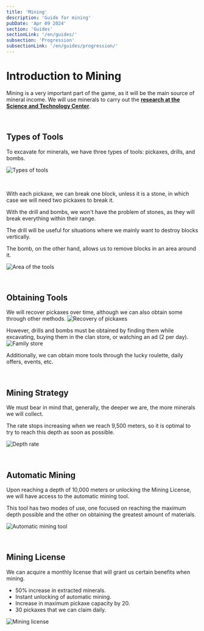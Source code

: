 ```yaml
---
title: 'Mining'
description: 'Guide for mining'
pubDate: 'Apr 09 2024'
section: 'Guides'
sectionLink: '/en/guides/'
subsection: 'Progression'
subsectionLink: '/en/guides/progression/'
---
```



# Introduction to Mining
Mining is a very important part of the game, as it will be the main source of mineral income.
We will use minerals to carry out the __[research at the Science and Technology Center](https://lom-academy.com/guides/progression/tech)__.

<br/>

## Types of Tools
To excavate for minerals, we have three types of tools: pickaxes, drills, and bombs.

![Types of tools](/assets/img/guides/mining/mining_tools.webp)

<br/>

With each pickaxe, we can break one block, unless it is a stone, in which case we will need two pickaxes to break it.

With the drill and bombs, we won't have the problem of stones, as they will break everything within their range.

The drill will be useful for situations where we mainly want to destroy blocks vertically.

The bomb, on the other hand, allows us to remove blocks in an area around it.

![Area of the tools](/assets/img/guides/mining/mining_tools_area.webp)

<br/>

## Obtaining Tools

We will recover pickaxes over time, although we can also obtain some through other methods.
![Recovery of pickaxes](/assets/img/guides/mining/mining_tools_2.webp)

However, drills and bombs must be obtained by finding them while excavating, buying them in the clan store, or watching an ad (2 per day).
![Family store](/assets/img/guides/mining/mining_tools_3.webp)

Additionally, we can obtain more tools through the lucky roulette, daily offers, events, etc.

<br/>

## Mining Strategy
We must bear in mind that, generally, the deeper we are, the more minerals we will collect.

The rate stops increasing when we reach 9,500 meters, so it is optimal to try to reach this depth as soon as possible.

![Depth rate](/assets/img/guides/mining/mining_tools_5.webp)

<br/>

## Automatic Mining
Upon reaching a depth of 10,000 meters or unlocking the Mining License, we will have access to the automatic mining tool.

This tool has two modes of use, one focused on reaching the maximum depth possible and the other on obtaining the greatest amount of materials.

![Automatic mining tool](/assets/img/guides/mining/mining_automining.webp)

<br/>

## Mining License
We can acquire a monthly license that will grant us certain benefits when mining.
- 50% increase in extracted minerals.
- Instant unlocking of automatic mining.
- Increase in maximum pickaxe capacity by 20.
- 30 pickaxes that we can claim daily.

![Mining license](/assets/img/guides/mining/mining_license.webp)